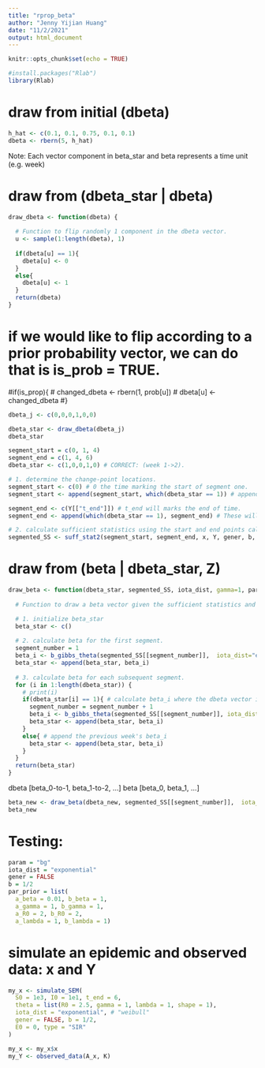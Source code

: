 ```yaml
---
title: "rprop_beta"
author: "Jenny Yijian Huang"
date: "11/2/2021"
output: html_document
---
```


```r
knitr::opts_chunk$set(echo = TRUE)
```

```r
#install.packages("Rlab")
library(Rlab)
```

# draw from initial (dbeta)
```r
h_hat <- c(0.1, 0.1, 0.75, 0.1, 0.1)
dbeta <- rbern(5, h_hat)
```

Note: Each vector component in beta_star and beta represents a time unit (e.g. week)

# draw from (dbeta_star | dbeta)
```r
draw_dbeta <- function(dbeta) {
  
  # Function to flip randomly 1 component in the dbeta vector.
  u <- sample(1:length(dbeta), 1)
  
  if(dbeta[u] == 1){
    dbeta[u] <- 0
  }
  else{
    dbeta[u] <- 1
  }
  return(dbeta)
}
```

# if we would like to flip according to a prior probability vector, we can do that is is_prob = TRUE.
#if(is_prop){
# changed_dbeta <- rbern(1, prob[u])
# dbeta[u] <- changed_dbeta
#}

```r
dbeta_j <- c(0,0,0,1,0,0)

dbeta_star <- draw_dbeta(dbeta_j)
dbeta_star
```

```r
segment_start = c(0, 1, 4)
segment_end = c(1, 4, 6)
dbeta_star <- c(1,0,0,1,0) # CORRECT: (week 1->2).
```

```r
# 1. determine the change-point locations.
segment_start <- c(0) # 0 the time marking the start of segment one.
segment_start <- append(segment_start, which(dbeta_star == 1)) # append all locations where dbeta == 1. These will be additional start locations.

segment_end <- c(Y[["t_end"]]) # t_end will marks the end of time.
segment_end <- append(which(dbeta_star == 1), segment_end) # These will be additional end locations.

# 2. calculate sufficient statistics using the start and end points calculated. segmented_SS contains the suff_stats for each segment.
segmented_SS <- suff_stat2(segment_start, segment_end, x, Y, gener, b, return_SI = FALSE)
```


# draw from (beta | dbeta_star, Z)
```r
draw_beta <- function(dbeta_star, segmented_SS, iota_dist, gamma=1, par_prior, param, Y){
  
  # Function to draw a beta vector given the sufficient statistics and locations of the change-points.

  # 1. initialize beta_star
  beta_star <- c()
  
  # 2. calculate beta for the first segment.
  segment_number = 1
  beta_i <- b_gibbs_theta(segmented_SS[[segment_number]],  iota_dist="exponential", gamma=1, par_prior, param, Y)
  beta_star <- append(beta_star, beta_i)
  
  # 3. calculate beta for each subsequent segment.
  for (i in 1:length(dbeta_star)) {
    # print(i)
    if(dbeta_star[i] == 1){ # calculate beta_i where the dbeta vector indicates a change-point.
      segment_number = segment_number + 1
      beta_i <- b_gibbs_theta(segmented_SS[[segment_number]], iota_dist="exponential", gamma=1, par_prior, param, Y)
      beta_star <- append(beta_star, beta_i)
    }
    else{ # append the previous week's beta_i
      beta_star <- append(beta_star, beta_i)
    }
  }
  return(beta_star)
}
```

dbeta [beta_0-to-1, beta_1-to-2, ...]
beta [beta_0, beta_1, ...]

```r
beta_new <- draw_beta(dbeta_new, segmented_SS[[segment_number]],  iota_dist="exponential", gamma=1, par_prior, param, Y)
beta_new
```

# Testing:
```r
param = "bg"
iota_dist = "exponential"
gener = FALSE
b = 1/2
par_prior = list(
  a_beta = 0.01, b_beta = 1,
  a_gamma = 1, b_gamma = 1,
  a_R0 = 2, b_R0 = 2,
  a_lambda = 1, b_lambda = 1)
```


# simulate an epidemic and observed data: x and Y
```r
my_x <- simulate_SEM(
  S0 = 1e3, I0 = 1e1, t_end = 6,
  theta = list(R0 = 2.5, gamma = 1, lambda = 1, shape = 1),
  iota_dist = "exponential", # "weibull"
  gener = FALSE, b = 1/2,
  E0 = 0, type = "SIR"
)

my_x <- my_x$x
my_Y <- observed_data(A_x, K)
```











